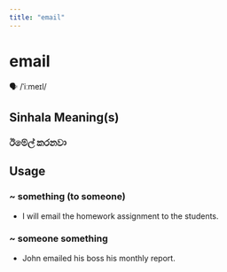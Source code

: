 ```yaml
---
title: "email"
---
```


# email

🗣️ /ˈiːmeɪl/

## Sinhala Meaning(s)

### ඊමේල් කරනවා

## Usage

### ~ something (to someone)

- I will email the homework assignment to the students.


### ~ someone something

- John emailed his boss his monthly report.

